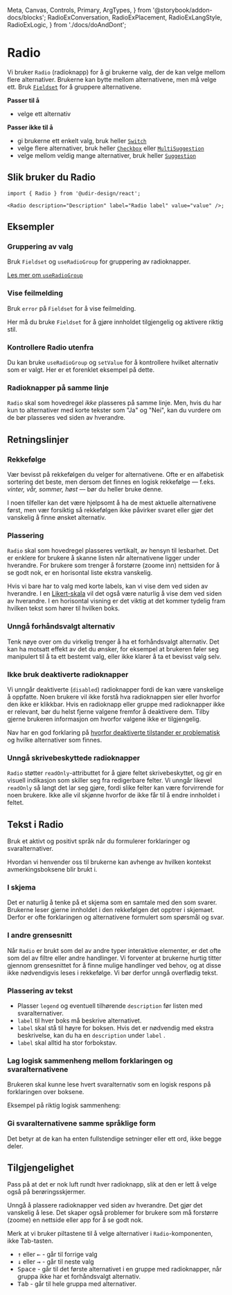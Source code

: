   Meta,
  Canvas,
  Controls,
  Primary,
  ArgTypes,
} from '@storybook/addon-docs/blocks';
  RadioExConversation,
  RadioExPlacement,
  RadioExLangStyle,
  RadioExLogic,
} from './docs/doAndDont';

<Meta of={RadioStories} />

# Radio

Vi bruker `Radio` (radioknapp) for å gi brukerne valg, der de kan velge mellom flere alternativer. Brukerne kan bytte mellom alternativene, men må velge ett. Bruk [`Fieldset`](/docs/components-fieldset--docs) for å gruppere alternativene.

**Passer til å**

- velge ett alternativ

**Passer ikke til å**

- gi brukerne ett enkelt valg, bruk heller [`Switch`](/docs/components-switch--docs)
- velge flere alternativer, bruk heller [`Checkbox`](/docs/components-checkbox--docs) eller [`MultiSuggestion`](/docs/components-multisuggestion--docs)
- velge mellom veldig mange alternativer, bruk heller [`Suggestion`](/docs/components-suggestion--docs)

## Slik bruker du Radio

<Primary />
<Controls />

```tsx
import { Radio } from '@udir-design/react';

<Radio description="Description" label="Radio label" value="value" />;
```

## Eksempler

### Gruppering av valg

Bruk `Fieldset` og `useRadioGroup` for gruppering av radioknapper.

<Canvas of={RadioStories.Group} />

[Les mer om `useRadioGroup`](/docs/utilities-useradiogroup--docs)

### Vise feilmelding

Bruk `error` på `Fieldset` for å vise feilmelding.

Her må du bruke `Fieldset` for å gjøre innholdet tilgjengelig og aktivere riktig stil.

<Canvas of={RadioStories.WithError} />

### Kontrollere Radio utenfra

Du kan bruke `useRadioGroup` og `setValue` for å kontrollere hvilket alternativ som er valgt.
Her er et forenklet eksempel på dette.

<Canvas of={RadioStories.Controlled} />

### Radioknapper på samme linje

`Radio` skal som hovedregel _ikke_ plasseres på samme linje. Men, hvis du har kun to alternativer med korte tekster som "Ja" og "Nei", kan du vurdere om de bør plasseres ved siden av hverandre.

<Canvas of={RadioStories.Inline} />

## Retningslinjer

### Rekkefølge

Vær bevisst på rekkefølgen du velger for alternativene. Ofte er en alfabetisk sortering det beste,
men dersom det finnes en logisk rekkefølge — f.eks. _vinter, vår, sommer, høst_ — bør du
heller bruke denne.

I noen tilfeller kan det være hjelpsomt å ha de mest aktuelle alternativene først, men vær forsiktig
så rekkefølgen ikke påvirker svaret eller gjør det vanskelig å finne ønsket alternativ.

### Plassering

`Radio` skal som hovedregel plasseres vertikalt, av hensyn til lesbarhet. Det er enklere for brukere å skanne listen når alternativene ligger under hverandre. For brukere som trenger å forstørre (zoome inn) nettsiden for å se godt nok, er en horisontal liste ekstra vanskelig.

Hvis vi bare har to valg med korte labels, kan vi vise dem ved siden av hverandre. I en [Likert-skala](https://snl.no/Likert-skala) vil det også være naturlig å vise dem ved siden av hverandre. I en horisontal visning er det viktig at det kommer tydelig fram hvilken tekst som hører til hvilken boks.

<RadioExPlacement />

### Unngå forhåndsvalgt alternativ

Tenk nøye over om du virkelig trenger å ha et forhåndsvalgt alternativ. Det kan ha motsatt effekt av det du ønsker, for eksempel at brukeren føler seg manipulert til å ta ett bestemt valg, eller ikke klarer å ta et bevisst valg selv.

### Ikke bruk deaktiverte radioknapper

Vi unngår deaktiverte (`disabled`) radioknapper fordi de kan være vanskelige å oppfatte. Noen brukere vil ikke forstå hva radioknappen sier eller hvorfor den ikke er klikkbar. Hvis en radioknapp eller gruppe med radioknapper ikke er relevant, bør du helst fjerne valgene fremfor å deaktivere dem. Tilby gjerne brukeren informasjon om hvorfor valgene ikke er tilgjengelig.

Nav har en god forklaring på [hvorfor deaktiverte tilstander er problematisk](https://aksel.nav.no/god-praksis/artikler/deaktiverte-tilstander) og hvilke alternativer som finnes.

### Unngå skrivebeskyttede radioknapper

`Radio` støtter `readOnly`-attributtet for å gjøre feltet skrivebeskyttet, og gir en visuell indikasjon
som skiller seg fra redigerbare felter. Vi unngår likevel `readOnly` så langt det lar seg gjøre, fordi
slike felter kan være forvirrende for noen brukere. Ikke alle vil skjønne hvorfor de ikke får til å
endre innholdet i feltet.

## Tekst i Radio

Bruk et aktivt og positivt språk når du formulerer forklaringer og svaralternativer.

Hvordan vi henvender oss til brukerne kan avhenge av hvilken kontekst avmerkingsboksene blir brukt i.

### I skjema

Det er naturlig å tenke på et skjema som en samtale med den som svarer. Brukerne leser gjerne innholdet i den
rekkefølgen det opptrer i skjemaet. Derfor er ofte forklaringen og alternativene formulert som spørsmål og svar.

<RadioExConversation />

### I andre grensesnitt

Når `Radio` er brukt som del av andre typer interaktive elementer, er det ofte som del av filtre eller andre handlinger. Vi forventer at brukerne hurtig titter gjennom grensesnittet for å finne mulige handlinger ved behov, og at disse ikke nødvendigvis leses i rekkefølge. Vi bør derfor unngå overflødig tekst.

### Plassering av tekst

- Plasser `legend` og eventuell tilhørende `description` før listen med svaralternativer.
- `label` til hver boks må beskrive alternativet.
- `label` skal stå til høyre for boksen. Hvis det er nødvendig med ekstra beskrivelse, kan du ha en `description` under `label` .
- `label` skal alltid ha stor forbokstav.

### Lag logisk sammenheng mellom forklaringen og svaralternativene

Brukeren skal kunne lese hvert svaralternativ som en logisk respons på forklaringen over boksene.

Eksempel på riktig logisk sammenheng:

<RadioExLogic />

### Gi svaralternativene samme språklige form

Det betyr at de kan ha enten fullstendige setninger eller ett ord, ikke begge deler.

<RadioExLangStyle />

## Tilgjengelighet

Pass på at det er nok luft rundt hver radioknapp, slik at den er lett å velge også på berøringsskjermer.

Unngå å plassere radioknapper ved siden av hverandre. Det gjør det vanskelig å lese. Det skaper også problemer for brukere som må forstørre (zoome) en nettside eller app for å se godt nok.

Merk at vi bruker piltastene til å velge alternativer i `Radio`-komponenten, ikke Tab-tasten.

- <kbd data-icon>↑</kbd> eller <kbd data-icon>←</kbd> - går til forrige valg
- <kbd data-icon>↓</kbd> eller <kbd data-icon>→</kbd> - går til neste valg
- <kbd>Space</kbd> - går til det første alternativet i en gruppe med
  radioknapper, når gruppa ikke har et forhåndsvalgt alternativ.
- <kbd>Tab</kbd> - går til hele gruppa med alternativer.

